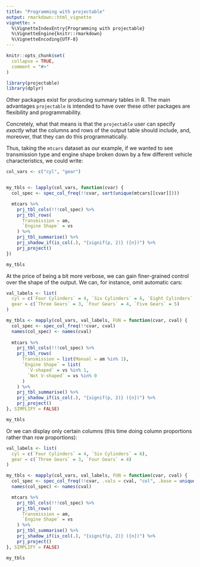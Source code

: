 ```yaml
---
title: "Programming with projectable"
output: rmarkdown::html_vignette
vignette: >
  %\VignetteIndexEntry{Programming with projectable}
  %\VignetteEngine{knitr::rmarkdown}
  %\VignetteEncoding{UTF-8}
---
```


```r
knitr::opts_chunk$set(
  collapse = TRUE,
  comment = "#>"
)
```

```r
library(projectable)
library(dplyr)
```


Other packages exist for producing summary tables in R. The main advantages
`projectable` is intended to have over these other packages are flexibility and
programmability.

Concretely, what that means is that the `projectable` user can specify *exactly*
what the columns and rows of the output table should include, and, moreover,
that they can do this programmatically.

Thus, taking the `mtcars` dataset as our example, if we wanted to see 
transmission type and engine shape broken down by a few different vehicle
characteristics, we could write:

```r
col_vars <- c("cyl", "gear")


my_tbls <- lapply(col_vars, function(cvar) {
  col_spec <- spec_col_freq(!!cvar, sort(unique(mtcars[[cvar]])))

  mtcars %>% 
    prj_tbl_cols(!!!col_spec) %>% 
    prj_tbl_rows(
      Transmission = am,
      `Engine Shape` = vs
    ) %>% 
    prj_tbl_summarise() %>% 
    prj_shadow_if(is_col(.), "{signif(p, 2)} ({n})") %>% 
    prj_project()
})

my_tbls
```

At the price of being a bit more verbose, we can gain finer-grained control
over the shape of the output. We can, for instance, omit automatic cars:

```r
val_labels <- list(
  cyl = c(`Four Cylinders` = 4, `Six Cylinders` = 6, `Eight Cylinders` = 8),
  gear = c(`Three Gears` = 3, `Four Gears` = 4, `Five Gears` = 5)
)

my_tbls <- mapply(col_vars, val_labels, FUN = function(cvar, cval) {
  col_spec <- spec_col_freq(!!cvar, cval)
  names(col_spec) <- names(cval)
  
  mtcars %>% 
    prj_tbl_cols(!!!col_spec) %>% 
    prj_tbl_rows(
      Transmission = list(Manual = am %in% 1),
      `Engine Shape` = list(
        `V-shaped` = vs %in% 1,
        `Not V-shaped` = vs %in% 0
      )
    ) %>% 
    prj_tbl_summarise() %>% 
    prj_shadow_if(is_col(.), "{signif(p, 2)} ({n})") %>% 
    prj_project()
}, SIMPLIFY = FALSE)

my_tbls
```

Or we can display only certain columns (this time doing column proportions 
rather than row proportions):

```r
val_labels <- list(
  cyl = c(`Four Cylinders` = 4, `Six Cylinders` = 6),
  gear = c(`Three Gears` = 3, `Four Gears` = 4)
)

my_tbls <- mapply(col_vars, val_labels, FUN = function(cvar, cval) {
  col_spec <- spec_col_freq(!!cvar, .vals = cval, "col", .base = unique(mtcars[[cvar]]))
  names(col_spec) <- names(cval)

  mtcars %>% 
    prj_tbl_cols(!!!col_spec) %>% 
    prj_tbl_rows(
      Transmission = am,
      `Engine Shape` = vs
    ) %>% 
    prj_tbl_summarise() %>% 
    prj_shadow_if(is_col(.), "{signif(p, 2)} ({n})") %>% 
    prj_project()
}, SIMPLIFY = FALSE)

my_tbls
```

